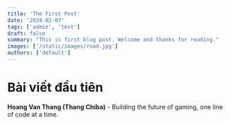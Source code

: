 ```yaml
---
title: 'The First Post'
date: '2024-02-07'
tags: ['admin', 'test']
draft: false
summary: "This is first blog post. Welcome and thanks for reading."
images: ['/static/images/road.jpg']
authors: ['default']
---
```



# Bài viết đầu tiên

**Hoang Van Thang (Thang Chiba)** - Building the future of gaming, one line of code at a time.